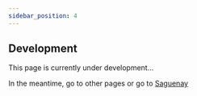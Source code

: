 ```yaml
---
sidebar_position: 4
---
```


## Development

This page is currently under development...

In the meantime, go to other pages or go to [Saguenay](https://saguenay.vercel.app)
